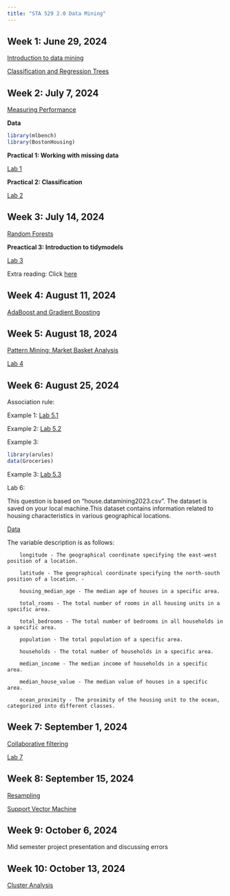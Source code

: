 ```yaml
---
title: "STA 529 2.0 Data Mining"
---
```


## Week 1: June 29, 2024

[Introduction to data mining](./week1/index.html)

[Classification and Regression Trees](./week2/index.html)

## Week 2: July 7, 2024

[Measuring Performance](./week3/index.html)

**Data**

``` r
library(mlbench)
library(BostonHousing)
```

**Practical 1: Working with missing data**

[Lab 1](https://thiyanga-datamining.netlify.app/lab1)

**Practical 2: Classification**

[Lab 2](https://thiyanga-datamining.netlify.app/lab2)

## Week 3: July 14, 2024

[Random Forests](https://thiyanga-datamining.netlify.app/L3/L3.pdf)

**Preactical 3: Introduction to tidymodels**

[Lab 3](./week3/TIDYMODELS.R)

Extra reading: Click [here](https://juliasilge.github.io/tidymodels-tutorial/)

## Week 4: August 11, 2024

[AdaBoost and Gradient Boosting](https://thiyanga-datamining.netlify.app/L4.pdf)

## Week 5: August 18, 2024

[Pattern Mining: Market Basket Analysis](./week5/index.html)

[Lab 4](https://thiyanga-datamining.netlify.app/arcf)

## Week 6: August 25, 2024

Association rule:

Example 1: [Lab 5.1](./Lab5/lab5.R)

Example 2: [Lab 5.2](./Lab5/lab5.2.R)

Example 3:

``` r
library(arules)
data(Groceries)
```

Example 3: [Lab 5.3](./Lab5/lab5.3.R)

Lab 6:

This question is based on "house.datamining2023.csv". The dataset is saved on your local machine.This dataset contains information related to housing characteristics in various geographical locations.

[Data](./Lab6/house.datamining.csv)

The variable description is as follows:

```         
    longitude - The geographical coordinate specifying the east-west position of a location. 
    
    latitude - The geographical coordinate specifying the north-south position of a location. -
   
    housing_median_age - The median age of houses in a specific area. 
    
    total_rooms - The total number of rooms in all housing units in a specific area.
    
    total_bedrooms - The total number of bedrooms in all households in a specific area.
    
    population - The total population of a specific area. 
    
    households - The total number of households in a specific area. 
    
    median_income - The median income of households in a specific area. 
    
    median_house_value - The median value of houses in a specific area. 
    
    ocean_proximity - The proximity of the housing unit to the ocean, categorized into different classes. 
```

## Week 7: September 1, 2024

[Collaborative filtering](./week7/index.html)

[Lab 7](./Lab7/cf.R)

## Week 8: September 15, 2024

[Resampling](https://thiyanga-datamining.netlify.app/L5.pdf)

[Support Vector Machine](https://thiyanga-datamining.netlify.app/svm)

## Week 9: October 6, 2024

Mid semester project presentation and discussing errors

## Week 10: October 13, 2024

[Cluster Analysis](https://thiyanga-datamining.netlify.app/clustering)